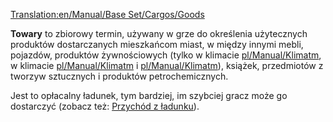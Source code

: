 [[Translation:en/Manual/Base Set/Cargos/Goods]]
{{pl/Informacja|Ten artykuł opisuje '''towary''', czyli ładunek produkowany m.in. przez fabryki i rafinerie.
* Jeśli szukasz ogólnych informacji o różnych rodzajach ładunku, przeczytaj [[pl/Manual/Ładunek|artykuł: '''Ładunek''']]
* Jeśli chcesz znaleźć szczegóły dotyczące poszczególnych rodzajów, pomocna może być [[:Category:pl/Ładunek|kategoria: '''Ładunek''']]
}}

{{pl/Manual/Base Set/Cargos/Ładunek|name=Towary
|image=en/Manual/Base Set/Cargos/Goods.png
|produced=[[pl/Manual/Base Set/Industries/Rafineria|Rafineria]] (Umiarkowany, Tropikalny i Arktyczny),<br> [[pl/Manual/Base Set/Industries/Fabryka|Fabryka]] (Umiarkowany i Tropikalny),<br>  [[pl/Manual/Base Set/Industries/Tartak|Tartak]] (Umiarkowany i Arktyczny),<br> [[pl/Manual/Base Set/Industries/Drukarnia|Drukarnia]] (tylko Arktyczny)
|accepted=[[pl/Archive/Unmapped/Domy|Domy]]
}}

'''Towary''' to zbiorowy termin, używany w grze do określenia użytecznych produktów dostarczanych mieszkańcom miast, w między innymi mebli, pojazdów, produktów żywnościowych (tylko w klimacie [[pl/Manual/Klimat]]m, w klimacie [[pl/Manual/Klimat]]m i [[pl/Manual/Klimat]]m), książek, przedmiotów z tworzyw sztucznych i produktów petrochemicznych. 

Jest to opłacalny ładunek, tym bardziej, im szybciej gracz może go dostarczyć (zobacz też: [[pl/Manual/Game Mechanics/Przychód za ładunek|Przychód z ładunku]]).

{{pl/Manual/Navbox Ładunek}}